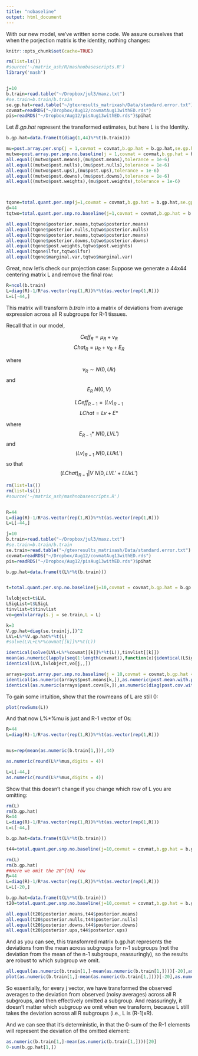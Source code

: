 ```yaml
---
title: "nobaseline"
output: html_document
---
```


With our new model, we've written some code. We assure ourselves that when the porjection matrix is the identity, nothing changes:
```r
knitr::opts_chunk$set(cache=TRUE)
```

```r
rm(list=ls())
#source('~/matrix_ash/R/mashnobasescripts.R')
library('mash')


j=10
b.train=read.table("~/Dropbox/jul3/maxz.txt")
#se.train=b.train/b.train
se.gp.hat=read.table("~/gtexresults_matrixash/Data/standard.error.txt")
covmat=readRDS("~/Dropbox/Aug12/covmatAug13withED.rds")
pis=readRDS("~/Dropbox/Aug12/pisAug13withED.rds")$pihat
```


Let $B.gp.hat$ represent the transformed estimates, but here $L$ is the Identity.
```r

b.gp.hat=data.frame(t(diag(1,44)%*%t(b.train)))

mu=post.array.per.snp(j = 1,covmat = covmat,b.gp.hat = b.gp.hat,se.gp.hat = se.gp.hat)
mutwo=post.array.per.snp.no.baseline(j = 1,covmat = covmat,b.gp.hat = b.gp.hat,se.gp.hat = se.gp.hat,L = diag(1,44))
all.equal((mutwo$post.means),(mu$post.means),tolerance = 1e-6)
all.equal((mutwo$post.nulls),(mu$post.nulls),tolerance = 1e-6)
all.equal((mutwo$post.ups),(mu$post.ups),tolerance = 1e-6)
all.equal((mutwo$post.downs),(mu$post.downs),tolerance = 1e-6)
all.equal((mutwo$post.weights),(mu$post.weights),tolerance = 1e-6)



tqone=total.quant.per.snp(j=1,covmat = covmat,b.gp.hat = b.gp.hat,se.gp.hat = se.gp.hat,pis = pis,A = A,checkpoint = T)
d=44
tqtwo=total.quant.per.snp.no.baseline(j=1,covmat = covmat,b.gp.hat = b.gp.hat,se.gp.hat = se.gp.hat,pis = pis,A = A,checkpoint = T,L=diag(1,d))

all.equal(tqone$posterior.means,tqtwo$posterior.means)
all.equal(tqone$posterior.nulls,tqtwo$posterior.nulls)
all.equal(tqone$posterior.means,tqtwo$posterior.means)
all.equal(tqone$posterior.downs,tqtwo$posterior.downs)
all.equal(tqone$post.weights,tqtwo$post.weights)
all.equal(tqone$lfsr,tqtwo$lfsr)
all.equal(tqone$marginal.var,tqtwo$marginal.var)
```

Great, now let's check our projection case:
 Suppose we generate a 44x44 centering matrix L and remove the final row:

```r
R=ncol(b.train)
L=diag(R)-1/R*as.vector(rep(1,R))%*%t(as.vector(rep(1,R)))
L=L[-44,]
```

This matrix will transform $b.train$ into a matrix of deviations from average expression across all R subgroups for R-1 tissues.

Recall that in our model, 

$$Ceff_{R}=\mu_{R} + v_{R}$$
$$Chat_{R} = \mu_{R} + v_{R} + E_{R}$$

where $$v_{R} \sim N(0,Uk)$$
and 
$$E_{R} ~ N(0,V)$$

$$LCeff_{R-1} = (Lv)_{R-1}$$
$$LChat = Lv + E*$$

where $$E_{R-1}* ~ N(0,LVL')$$ and $$(Lv)_{R-1} ~ N(0,LUkL')$$ so that 
$$(LChat)_{R-1}|V ~ N(0,LVL' + LUkL')$$

```r

rm(list=ls())
rm(list=ls())
#source('~/matrix_ash/mashnobasescripts.R')


R=44
L=diag(R)-1/R*as.vector(rep(1,R))%*%t(as.vector(rep(1,R)))
L=L[-44,]

j=10
b.train=read.table("~/Dropbox/jul3/maxz.txt")
#se.train=b.train/b.train
se.train=read.table("~/gtexresults_matrixash/Data/standard.error.txt")
covmat=readRDS("~/Dropbox/Aug12/covmatAug13withED.rds")
pis=readRDS("~/Dropbox/Aug12/pisAug13withED.rds")$pihat

b.gp.hat=data.frame(t(L%*%t(b.train)))


t=total.quant.per.snp.no.baseline(j=10,covmat = covmat,b.gp.hat = b.gp.hat,se.gp.hat = se.train,pis = pis,A = A,checkpoint = T,L=L)

lvlobject=t$LVL
LSigList=t$LSigL
tinvlist=t$tinvlist
vo=genlvlarray(s.j = se.train,L = L)

k=3
V.gp.hat=diag(se.train[j,])^2
LVL=L%*%V.gp.hat%*%t(L)
#solve(LVL+L%*%covmat[[k]]%*%t(L))

identical(solve(LVL+L%*%covmat[[k]]%*%t(L)),tinvlist[[k]])
mean(as.numeric(lapply(seq(1:length(covmat)),function(x){identical(LSigList[[x]],L%*%covmat[[x]]%*%t(L))})))
identical(LVL,lvlobject,vo[j,,])

arrays=post.array.per.snp.no.baseline(j = 10,covmat = covmat,b.gp.hat = b.gp.hat,se.gp.hat = se.train,L = L)
identical(as.numeric(arrays$post.means[k,]),as.numeric(post.mean.with.proj(b.mle = t(as.vector(b.gp.hat[j,])),tinv = solve(LVL+L%*%covmat[[k]]%*%t(L)),U.k = covmat[[k]],L = L)))
identical(as.numeric(arrays$post.covs[k,]),as.numeric(diag(post.cov.with.proj(tinv = solve(LVL+L%*%covmat[[k]]%*%t(L)),U.k = covmat[[k]],L = L))))
```

To gain some intuition, show that the rowmeans of L are still 0:
```r
plot(rowSums(L))
```

And that now L%*%mu is just and R-1 vector of 0s:

```r
R=44
L=diag(R)-1/R*as.vector(rep(1,R))%*%t(as.vector(rep(1,R)))


mus=rep(mean(as.numeric(b.train[1,])),44)

as.numeric(round(L%*%mus,digits = 4))

L=L[-44,]
as.numeric(round(L%*%mus,digits = 4))
```


Show that this doesn't change if you change which row of L you are omitting:
```r
rm(L)
rm(b.gp.hat)
R=44
L=diag(R)-1/R*as.vector(rep(1,R))%*%t(as.vector(rep(1,R)))
L=L[-44,]

b.gp.hat=data.frame(t(L%*%t(b.train)))

t44=total.quant.per.snp.no.baseline(j=10,covmat = covmat,b.gp.hat = b.gp.hat,se.gp.hat = se.train,pis = pis,A = A,checkpoint = T,L=L)

rm(L)
rm(b.gp.hat)
##Here we omit the 20^{th} row
R=44
L=diag(R)-1/R*as.vector(rep(1,R))%*%t(as.vector(rep(1,R)))
L=L[-20,]

b.gp.hat=data.frame(t(L%*%t(b.train)))
t20=total.quant.per.snp.no.baseline(j=10,covmat = covmat,b.gp.hat = b.gp.hat,se.gp.hat = se.train,pis = pis,A = A,checkpoint = T,L=L)

all.equal(t20$posterior.means,t44$posterior.means)
all.equal(t20$posterior.nulls,t44$posterior.nulls)
all.equal(t20$posterior.downs,t44$posterior.downs)
all.equal(t20$posterior.ups,t44$posterior.ups)
```

And as you can see, this transfomred matrix b.gp.hat represents the deviations from the mean across subgroups for n-1 subgroups (not the deviation from the mean of the n-1 subgroups, reassuringly), so the results are robust to which subgroup we omit.

```r
all.equal(as.numeric(b.train[1,]-mean(as.numeric(b.train[1,])))[-20],as.numeric(b.gp.hat[1,]))
plot(as.numeric(b.train[1,]-mean(as.numeric(b.train[1,])))[-20],as.numeric(b.gp.hat[1,]))
```

So essentially, for every j vector, we have transformed the observed averages to the deviation from observed (noisy averages) across all R subgroups, and then effectively omitted a subgroup. And reassuringly, it doesn't matter which subgroup we omit when we transform, because L still takes the deviation across all R subgroups (i.e., L is (R-1)xR).

And we can see that it's deterministic, in that the 0-sum of the R-1 elements will represent the deviation of the omitted element:
```r
as.numeric(b.train[1,]-mean(as.numeric(b.train[1,])))[20]
0-sum(b.gp.hat[1,])
```
